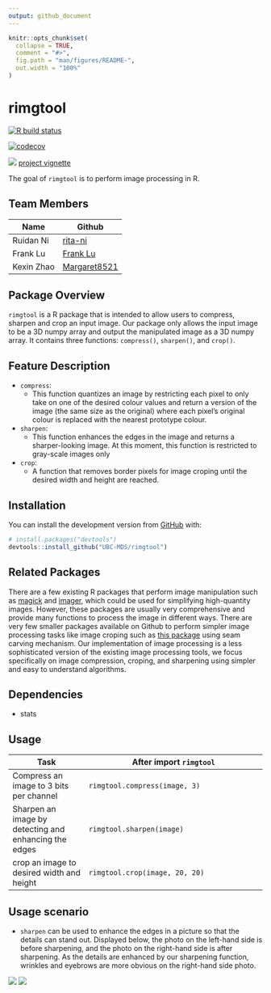 ```yaml
---
output: github_document
---
```


<!-- README.md is generated from README.Rmd. Please edit that file -->

```r
knitr::opts_chunk$set(
  collapse = TRUE,
  comment = "#>",
  fig.path = "man/figures/README-",
  out.width = "100%"
)
```


<!-- README.md is generated from README.Rmd. Please edit that file -->

# rimgtool

<!-- badges: start -->

[![R build status](https://github.com/UBC-MDS/rimgtool/workflows/R-CMD-check/badge.svg)](https://github.com/UBC-MDS/rimgtool/actions)

[![codecov](https://codecov.io/gh/UBC-MDS/rimgtool/branch/master/graph/badge.svg)](https://codecov.io/gh/UBC-MDS/rimgtool)

[![](https://img.icons8.com/clouds/100/000000/external-link.png)](https://ubc-mds.github.io/rimgtool/)   [project vignette](https://ubc-mds.github.io/rimgtool/articles/rimgtool-vignette.html)
<!-- badges: end -->

The goal of `rimgtool` is to perform image processing in R.


## Team Members

|Name    |  Github   |
|---------|---------------------|
|Ruidan Ni |  [rita-ni](https://github.com/rita-ni)|
|Frank Lu|  [Frank Lu](https://github.com/franklu2014)|
|Kexin Zhao| [Margaret8521](https://github.com/Margaret8521)|


## Package Overview

`rimgtool` is a R package that is intended to allow users to compress, sharpen and crop an input image.
Our package only allows the input image to be a 3D numpy array and output the manipulated image as a 3D numpy array. It contains three functions: `compress()`, `sharpen()`, and `crop()`.


## Feature Description

- `compress`:
  - This function quantizes an image by restricting each pixel to only take on one of the desired colour values
  and return a version of the image (the same size as the original) where each pixel's original colour is replaced with the nearest prototype colour.


- `sharpen`:
  - This function enhances the edges in the image and returns a sharper-looking image.  At this moment, this function is restricted to gray-scale images only

- `crop`:
  - A function that removes border pixels for image croping until the desired width and height are reached.



## Installation

You can install the development version from
[GitHub](https://github.com/) with:

``` r
# install.packages("devtools")
devtools::install_github("UBC-MDS/rimgtool")
```

## Related Packages

  There are a few existing R packages that perform image manipulation such as [magick](https://cran.r-project.org/web/packages/magick/vignettes/intro.html) and [imager](https://dahtah.github.io/imager/imager.html#resizing-rotation-etc.), which could be used for simplifying high-quantity images. However, these packages are usually very comprehensive and provide many functions to process the image in different ways. There are very few smaller packages available on Github to perform simpler image processing tasks like image croping such as [this package](https://github.com/vgorte/SC-Package-R) using seam carving mechanism. Our implementation of image processing is a less sophisticated version of the existing image processing tools, we  focus specifically on image compression, croping, and sharpening using simpler and easy to understand algorithms.


## Dependencies


- stats



## Usage

|Task    |  After import `rimgtool`   |
|---------|---------------------|
|Compress an image to 3 bits per channel |  `rimgtool.compress(image, 3)` |
|Sharpen an image by detecting and enhancing the edges|  `rimgtool.sharpen(image)`|
|crop an image to desired width and height  |  `rimgtool.crop(image, 20, 20)`|


## Usage scenario

- `sharpen` can be used to enhance the edges in a picture so that the details can stand out.  Displayed below, the photo on the left-hand side is before sharpening, and the photo on the right-hand side is after sharpening.  As the details are enhanced by our sharpening function, wrinkles and eyebrows are more obvious on the right-hand side photo.

![](img/before_sharpen.png)  ![](img/after_sharpen.png)
